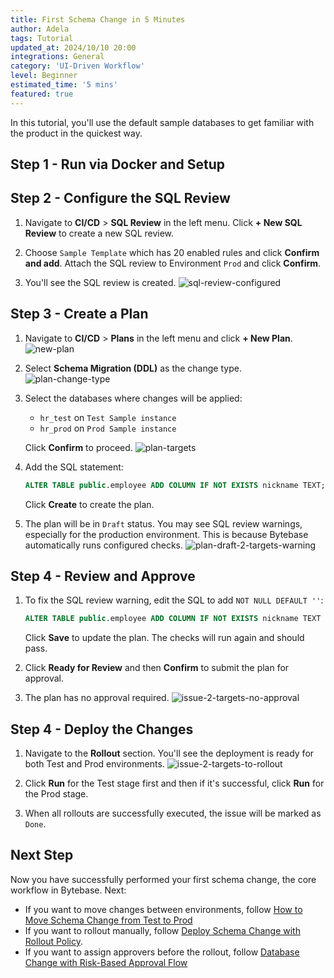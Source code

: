 ```yaml
---
title: First Schema Change in 5 Minutes
author: Adela
tags: Tutorial
updated_at: 2024/10/10 20:00
integrations: General
category: 'UI-Driven Workflow'
level: Beginner
estimated_time: '5 mins'
featured: true
---
```



In this tutorial, you'll use the default sample databases to get familiar with the product in the quickest way.

## Step 1 - Run via Docker and Setup

<PreparationWithSampleData />

## Step 2 - Configure the SQL Review

1. Navigate to **CI/CD** > **SQL Review** in the left menu. Click **+ New SQL Review** to create a new SQL review.

1. Choose `Sample Template` which has 20 enabled rules and click **Confirm and add**. Attach the SQL review to Environment `Prod` and click **Confirm**.

1. You'll see the SQL review is created.
   ![sql-review-configured](/content/docs/tutorials/first-schema-change/bb-sql-review-configured.webp)

## Step 3 - Create a Plan

1. Navigate to **CI/CD** > **Plans** in the left menu and click **+ New Plan**.
   ![new-plan](/content/docs/change-database/plan/bb-new-plan.webp)

1. Select **Schema Migration (DDL)** as the change type.
   ![plan-change-type](/content/docs/change-database/plan/bb-plan-change-type.webp)

1. Select the databases where changes will be applied:

   - `hr_test` on `Test Sample instance`
   - `hr_prod` on `Prod Sample instance`

   Click **Confirm** to proceed.
   ![plan-targets](/content/docs/change-database/plan/bb-plan-targets.webp)

1. Add the SQL statement:

   ```sql
   ALTER TABLE public.employee ADD COLUMN IF NOT EXISTS nickname TEXT;
   ```

   Click **Create** to create the plan.

1. The plan will be in `Draft` status. You may see SQL review warnings, especially for the production environment. This is because Bytebase automatically runs configured checks.
   ![plan-draft-2-targets-warning](/content/docs/tutorials/first-schema-change/bb-plan-draft-2-targets-warning.webp)

## Step 4 - Review and Approve

1. To fix the SQL review warning, edit the SQL to add `NOT NULL DEFAULT ''`:

   ```sql
   ALTER TABLE public.employee ADD COLUMN IF NOT EXISTS nickname TEXT NOT NULL DEFAULT '';
   ```

   Click **Save** to update the plan. The checks will run again and should pass.

1. Click **Ready for Review** and then **Confirm** to submit the plan for approval.

1. The plan has no approval required.
   ![issue-2-targets-no-approval](/content/docs/tutorials/first-schema-change/bb-issue-2-targets-no-approval.webp)

## Step 4 - Deploy the Changes

1. Navigate to the **Rollout** section. You'll see the deployment is ready for both Test and Prod environments.
   ![issue-2-targets-to-rollout](/content/docs/tutorials/first-schema-change/bb-issue-2-targets-to-rollout.webp)

1. Click **Run** for the Test stage first and then if it's successful, click **Run** for the Prod stage.

1. When all rollouts are successfully executed, the issue will be marked as `Done`.

## Next Step

Now you have successfully performed your first schema change, the core workflow in Bytebase. Next:

- If you want to move changes between environments, follow [How to Move Schema Change from Test to Prod](/tutorials/how-to-move-schema-change-from-test-to-prod/)
- If you want to rollout manually, follow [Deploy Schema Change with Rollout Policy](/tutorials/deploy-schema-migration/).
- If you want to assign approvers before the rollout, follow [Database Change with Risk-Based Approval Flow](/tutorials/database-change-management-with-risk-adjusted-approval-flow/)
